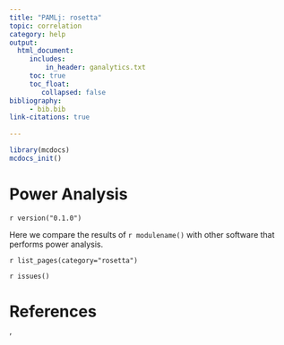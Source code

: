 ```yaml
---
title: "PAMLj: rosetta"
topic: correlation
category: help
output: 
  html_document:
     includes:
         in_header: ganalytics.txt
     toc: true
     toc_float:
        collapsed: false
bibliography: 
     - bib.bib
link-citations: true
        
---
```



```r
library(mcdocs)
mcdocs_init()
```

#  Power Analysis

`r version("0.1.0")` 

Here we compare the results of `r modulename()` with other software that performs power analysis. 

`r list_pages(category="rosetta")`

`r issues()`

# References
'